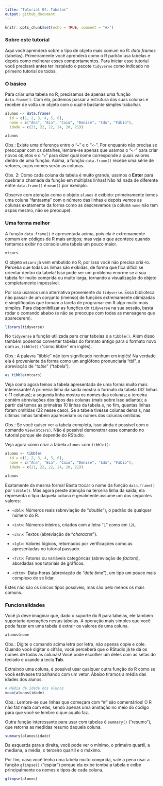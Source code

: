 ```yaml
---
title: "Tutorial 04: Tabelas"
output: github_document
---
```


```r
knitr::opts_chunk$set(echo = TRUE, comment = "#>")
```

### Sobre este tutorial


Aqui você aprenderá sobre o tipo de objeto mais comum no R: *data frames*
(tabelas). Primeiramente você aprenderá como o R padrão usa tabelas e depois
como melhorar esses comportamentos. Para iniciar esse tutorial você
precisará antes ter instalado o pacote `tidyverse` como indicado no primeiro
tutorial de todos.

### O básico

Para criar uma tabela no R, precisamos de apenas uma função `data.frame()`.
Com ela, podemos passar a estrutura das suas colunas e receber de volta
um objeto com o qual é bastante simples trabalhar.

```r
alunos <- data.frame(
  id = c(1, 2, 3, 4, 5, 6),
  nome = c("Ana", "Bia", "Caio", "Denise", "Edu", "Fábio"),
  idade = c(21, 22, 22, 24, 20, 21))

alunos
```

Obs.: Existe uma diferença entre o "`=`" e o "`<-`". Por enquanto não precisa
se preocupar com os detalhes, lembre-se apenas que usamos o "`<-`" para criar
novos objetos e o "`=`" para dizer qual nome corresponde a quais valores dentro
de uma função. Acima, a função `data.frame()` recebe uma série de vetores, cujos
nomes serão as colunas.

Obs. 2: Como cada coluna da tabela é muito grande, usamos o **Enter** para
quebrar a chamada da função em múltiplas linhas! Não há nada de diferente entre
`data.frame()` e `mean()` por exemplo.

Observe com atenção como o objeto `alunos` é exibido: primeiramente temos uma
coluna "fantasma" com o número das linhas e depois vemos as colunas exatamente
da forma como as descrevemos (a coluna `nome` não tem aspas mesmo, não se
preocupe).

### Uma forma melhor

A função `data.frame()` é apresentada acima, pois ela é extremamente comum em
códigos de R mais antigos; mas veja o que acontece quando tentamos exibir no
console uma tabela um pouco maior.

```r
mtcars
```

O objeto `mtcars` já vem embutido no R, por isso você não precisa criá-lo.
Perceba que todas as linhas são exibidas, de forma que fica difícil se orientar
dentro da tabela! Isso pode ser um problema enorme se a sua tabela for muito
comprida ou muito larga, tornando a visualização do objeto completamente
impossível.

Por isso usamos uma alternativa proveniente do `tidyverse`. Essa biblioteca não
passar de um conjunto (imenso) de funções extremamente otimizadas e simplificadas
que tornam a tarefa de programar em R algo muito mais simples. Para disponibilizar
as funções do `tidyverse` na sua sessão, basta rodar o comando abaixo (e não
se preocupe com todas as mensagens que aparecerem).

```r
library(tidyverse)
```

No `tidyverse` a função utilizada para criar tabelas é a `tibble()`. Além disso
também podemos converter tabelas do formato antigo para o formato novo com
`as_tibble()` ("como tibble" em inglês).

Obs.: A palavra "tibble" não tem significado nenhum em inglês! Na verdade ela é
proveniente da forma como um anglófono pronunciaria "tbl", a abreviação de
"*table*" ("tabela").

```r
as_tibble(mtcars)
```

Veja como agora temos a tabela apresentada de uma forma muito mais interessante!
A primeira linha da saída mostra o formato da tabela (32 linhas e 11 colunas);
a segunda linha mostra os nomes das colunas; a terceira contém abreviações dos
tipos das colunas (mais sobre isso adiante); a partir daí temos as primeiras 10
linhas da tabela e, no fim, quantas linhas foram omitidas (22 nesse caso). Se a
tabela tivesse colunas demais, nas últimas linhas também apareceriam os nomes das
colunas omitidas.

Obs.: Se você quiser ver a tabela completa, isso ainda é possível com o comando
`View(mtcars)`. Não é possível demonstrar esse comando no tutorial porque ele
depende do RStudio.

Veja agora como criar a tabela `alunos` com `tibble()`:

```r
alunos <- tibble(
  id = c(1, 2, 3, 4, 5, 6),
  nome = c("Ana", "Bia", "Caio", "Denise", "Edu", "Fábio"),
  idade = c(21, 22, 22, 24, 20, 21))

alunos
```

Exatamente da mesma forma! Basta trocar o nome da função `data.frame()` por
`tibble()`. Mas agora preste atenção na terceira linha da saída; ela representa
o tipo daquela coluna e geralmente assume um dos seguintes valores:

- `<dbl>`: Números reais (abreviação de "*double*"), o padrão de qualquer
número do R.

- `<int>`: Números inteiros, criados com a letra "L" como em `12L`.

- `<chr>`: Textos (abreviação de "*character*").

- `<lgl>`: Valores lógicos, retornados por verificações como as apresentadas no
tutorial passado.

- `<fct>`: Fatores ou variáveis categóricas (abreviação de *factors*), abordadas
nos tutoriais de gráficos.

- `<dttm>`: Data-horas (abreviação de "*date time*"), um tipo um pouco mais
complexo de se lidar.

Estes não são os únicos tipos possíveis, mas são pelo menos os mais comuns.

### Funcionalidades

Você já deve imaginar que, dado o suporte do R para tabelas, ele também
suportaria operações nestas tabelas. A operação mais simples que você pode
fazer em uma tabela é extrair os valores de uma coluna.

```r
alunos$nome
```

Obs.: Digite o comando acima letra por letra, não apenas copie e cole. Quando
você digitar o cifrão, você perceberá que o RStudio já te dá os nomes de todas
as colunas! Você pode escolher um deles com as setas do teclado e usando a
tecla **Tab**.

Extraindo uma coluna, é possível usar qualquer outra função do R como se você
estivesse trabalhando com um vetor. Abaixo tiramos a média das idades dos
alunos.

```r
# Média da idade dos alunos
mean(alunos$idade)
```

Obs.: Lembre-se que linhas que começam com "#" são comentários! O R não faz
nada com elas, sendo apenas uma anotação no meio do código para que você se
lembre o que aquilo faz.

Outra função interessante para usar com tabelas é `summary()` ("resumo"), que
retorna as medidas resumo daquela coluna.

```r
summary(alunos$idade)
```

Da esquerda para a direita, você pode ver o mínimo, o primeiro quartil, a mediana,
a média, o terceiro quartil e o máximo.

Por fim, caso você tenha uma tabela muito comprida, vale a pena usar a função
`glimpse()` ("espiar") porque ela exibe tomba a tabela e exibe principalmente
os nomes e tipos de cada coluna.

```r
glimpse(alunos)
```
